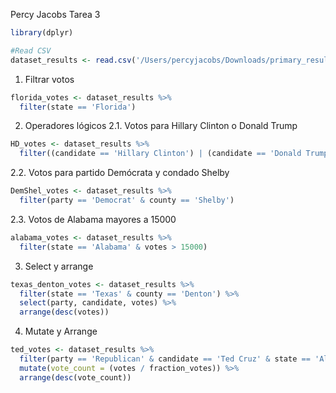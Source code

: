 Percy Jacobs
Tarea 3

```r
library(dplyr)

#Read CSV
dataset_results <- read.csv('/Users/percyjacobs/Downloads/primary_results.csv')
```

1. Filtrar votos
```r
florida_votes <- dataset_results %>%
  filter(state == 'Florida')
```

2. Operadores lógicos
  2.1. Votos para Hillary Clinton o Donald Trump
```r
HD_votes <- dataset_results %>%
  filter((candidate == 'Hillary Clinton') | (candidate == 'Donald Trump'))
```
  
  2.2. Votos para partido Demócrata y condado Shelby
```r
DemShel_votes <- dataset_results %>%
  filter(party == 'Democrat' & county == 'Shelby')
```
  
  2.3. Votos de Alabama mayores a 15000
```r
alabama_votes <- dataset_results %>%
  filter(state == 'Alabama' & votes > 15000)
```

3. Select y arrange
```r
texas_denton_votes <- dataset_results %>%
  filter(state == 'Texas' & county == 'Denton') %>%
  select(party, candidate, votes) %>%
  arrange(desc(votes)) 
```

4. Mutate y Arrange
```r
ted_votes <- dataset_results %>%
  filter(party == 'Republican' & candidate == 'Ted Cruz' & state == 'Alaska') %>%
  mutate(vote_count = (votes / fraction_votes)) %>%
  arrange(desc(vote_count))
```

